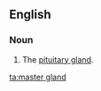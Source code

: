 ==English==

===Noun===
{{en-noun|head=[[master]] [[gland]]}}

# {{context|informal|biology|lang=en}} The [[pituitary gland]].

[[ta:master gland]]